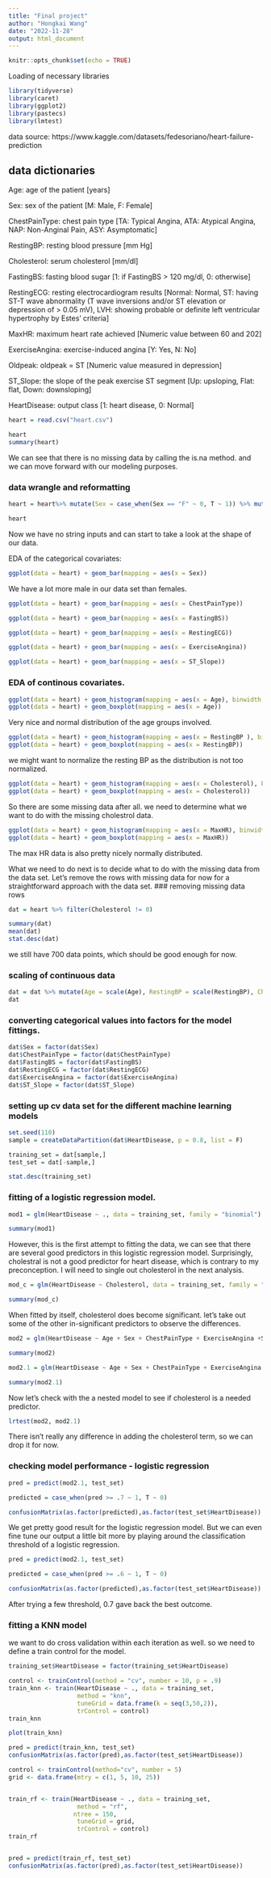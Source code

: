 ```yaml
---
title: "Final project"
author: "Hongkai Wang"
date: "2022-11-28"
output: html_document
---
```


```r
knitr::opts_chunk$set(echo = TRUE)
```

Loading of necessary libraries
```r
library(tidyverse)
library(caret)
library(ggplot2)
library(pastecs)
library(lmtest)
```

data source: https://www.kaggle.com/datasets/fedesoriano/heart-failure-prediction


## data dictionaries

Age: age of the patient [years]

Sex: sex of the patient [M: Male, F: Female]

ChestPainType: chest pain type [TA: Typical Angina, ATA: Atypical Angina, NAP: Non-Anginal Pain, ASY: Asymptomatic]

RestingBP: resting blood pressure [mm Hg]

Cholesterol: serum cholesterol [mm/dl]

FastingBS: fasting blood sugar [1: if FastingBS > 120 mg/dl, 0: otherwise]

RestingECG: resting electrocardiogram results [Normal: Normal, ST: having ST-T wave abnormality (T wave inversions and/or ST elevation or depression of > 0.05 mV), LVH: showing probable or definite left ventricular hypertrophy by Estes' criteria]

MaxHR: maximum heart rate achieved [Numeric value between 60 and 202]

ExerciseAngina: exercise-induced angina [Y: Yes, N: No]

Oldpeak: oldpeak = ST [Numeric value measured in depression]

ST_Slope: the slope of the peak exercise ST segment [Up: upsloping, Flat: flat, Down: downsloping]

HeartDisease: output class [1: heart disease, 0: Normal]

```r
heart = read.csv("heart.csv")
```

```r
heart
summary(heart)
```
We can see that there is no missing data by calling the is.na method. and we can move forward with our modeling purposes. 


### data wrangle and reformatting

```r
heart = heart%>% mutate(Sex = case_when(Sex == "F" ~ 0, T ~ 1)) %>% mutate(ChestPainType = case_when(ChestPainType == "TA" ~ 1, ChestPainType == "ATA" ~ 2, ChestPainType == "NAP" ~ 3, T ~ 0)) %>% mutate(RestingECG = case_when(RestingECG == "Normal" ~ 0, RestingECG == "ST" ~ 1, T ~ 2)) %>% mutate(ExerciseAngina = case_when(ExerciseAngina == "N" ~ 0, ExerciseAngina == "Y" ~ 1)) %>% mutate(ST_Slope = case_when(ST_Slope == "Up" ~ 0, ST_Slope == "Flat" ~ 1, T ~ 2)) 

heart
```

Now we have no string inputs and can start to take a look at the shape of our data. 


EDA of the categorical covariates: 
```r
ggplot(data = heart) + geom_bar(mapping = aes(x = Sex))
```

We have a lot more male in our data set than females. 

```r
ggplot(data = heart) + geom_bar(mapping = aes(x = ChestPainType))
```

```r
ggplot(data = heart) + geom_bar(mapping = aes(x = FastingBS))
```
```r
ggplot(data = heart) + geom_bar(mapping = aes(x = RestingECG))
```


```r
ggplot(data = heart) + geom_bar(mapping = aes(x = ExerciseAngina))
```
```r
ggplot(data = heart) + geom_bar(mapping = aes(x = ST_Slope))
```


### EDA of continous covariates. 

```r
ggplot(data = heart) + geom_histogram(mapping = aes(x = Age), binwidth = 1)
ggplot(data = heart) + geom_boxplot(mapping = aes(x = Age))
```

Very nice and normal distribution of the age groups involved.  

```r
ggplot(data = heart) + geom_histogram(mapping = aes(x = RestingBP ), binwidth = 3)
ggplot(data = heart) + geom_boxplot(mapping = aes(x = RestingBP))
```

we might want to normalize the resting BP as the distribution is not too normalized. 


```r
ggplot(data = heart) + geom_histogram(mapping = aes(x = Cholesterol), binwidth = 5)
ggplot(data = heart) + geom_boxplot(mapping = aes(x = Cholesterol))
```

So there are some missing data after all. we need to determine what we want to do with the missing cholestrol data. 

```r
ggplot(data = heart) + geom_histogram(mapping = aes(x = MaxHR), binwidth = 3)
ggplot(data = heart) + geom_boxplot(mapping = aes(x = MaxHR))
```
The max HR data is also pretty nicely normally distributed. 

What we need to do next is to decide what to do with the missing data from the data set. Let's remove the rows with missing data for now for a straightforward approach with the data set. 
### removing missing data rows

```r
dat = heart %>% filter(Cholesterol != 0)

summary(dat)
mean(dat)
stat.desc(dat)
```

we still have 700 data points, which should be good enough for now. 


### scaling of continuous data
```r
dat = dat %>% mutate(Age = scale(Age), RestingBP = scale(RestingBP), Cholesterol = scale(Cholesterol), MaxHR = scale(MaxHR))
dat
```

### converting categorical values into factors for the model fittings. 

```r
dat$Sex = factor(dat$Sex)
dat$ChestPainType = factor(dat$ChestPainType)
dat$FastingBS = factor(dat$FastingBS)
dat$RestingECG = factor(dat$RestingECG)
dat$ExerciseAngina = factor(dat$ExerciseAngina)
dat$ST_Slope = factor(dat$ST_Slope)
```

### setting up cv data set for the different machine learning models


```r
set.seed(110)
sample = createDataPartition(dat$HeartDisease, p = 0.8, list = F)

training_set = dat[sample,]
test_set = dat[-sample,]

stat.desc(training_set)
```


### fitting of a logistic regression model. 

```r
mod1 = glm(HeartDisease ~ ., data = training_set, family = "binomial")

summary(mod1)
```


However, this is the first attempt to fitting the data, we can see that there are several good predictors in this logistic regression model. Surprisingly, cholestral is not a good predictor for heart disease, which is contrary to my preconception. I will need to single out cholesterol in the next analysis. 

```r
mod_c = glm(HeartDisease ~ Cholesterol, data = training_set, family = "binomial")

summary(mod_c)
```

When fitted by itself, cholesterol does become significant. let's take out some of the other in-significant predictors to observe the differences. 

```r
mod2 = glm(HeartDisease ~ Age + Sex + ChestPainType + ExerciseAngina +ST_Slope + Cholesterol, data = training_set, family = "binomial")

summary(mod2)

mod2.1 = glm(HeartDisease ~ Age + Sex + ChestPainType + ExerciseAngina +ST_Slope, data = training_set, family = "binomial")

summary(mod2.1)
```

Now let's check with the a nested model to see if cholesterol is a needed predictor. 

```r
lrtest(mod2, mod2.1)
```
There isn't really any difference in adding the cholesterol term, so we can drop it for now. 


### checking model performance - logistic regression 

```r
pred = predict(mod2.1, test_set)

predicted = case_when(pred >= .7 ~ 1, T ~ 0)

confusionMatrix(as.factor(predicted),as.factor(test_set$HeartDisease))
```

We get pretty good result for the logistic regression model. But we can even fine tune our output a little bit more by playing around the classification threshold of a logistic regression. 

```r
pred = predict(mod2.1, test_set)

predicted = case_when(pred >= .6 ~ 1, T ~ 0)

confusionMatrix(as.factor(predicted),as.factor(test_set$HeartDisease))
```


After trying a few threshold, 0.7 gave back the best outcome. 




### fitting a KNN model 

we want to do cross validation within each iteration as well. so we need to define a train control for the model. 

```r
training_set$HeartDisease = factor(training_set$HeartDisease)
```


```r
control <- trainControl(method = "cv", number = 10, p = .9)
train_knn <- train(HeartDisease ~ ., data = training_set,
                   method = "knn", 
                   tuneGrid = data.frame(k = seq(3,50,2)),
                   trControl = control)
train_knn
```


```r
plot(train_knn)
```

```r
pred = predict(train_knn, test_set)
confusionMatrix(as.factor(pred),as.factor(test_set$HeartDisease))
```




```r
control <- trainControl(method="cv", number = 5)
grid <- data.frame(mtry = c(1, 5, 10, 25))


train_rf <- train(HeartDisease ~ ., data = training_set,
                   method = "rf", 
                  ntree = 150,
                   tuneGrid = grid,
                   trControl = control)
train_rf



```

```r
pred = predict(train_rf, test_set)
confusionMatrix(as.factor(pred),as.factor(test_set$HeartDisease))
```


